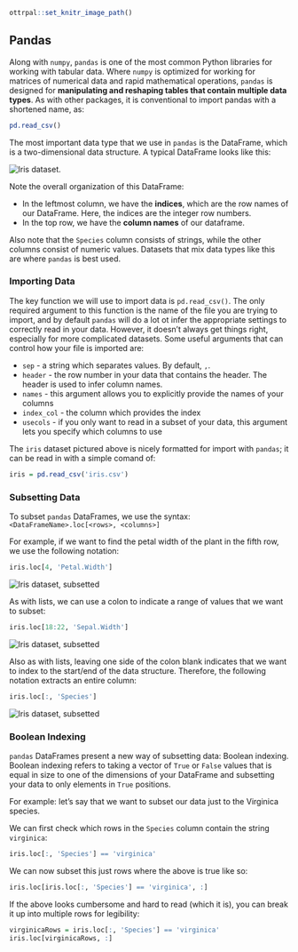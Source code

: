 ```r
ottrpal::set_knitr_image_path()
```

## Pandas

Along with `numpy`, `pandas` is one of the most common Python libraries for working with tabular data. Where `numpy` is optimized for working for matrices of numerical data and rapid mathematical operations, `pandas` is designed for **manipulating and reshaping tables that contain multiple data types**. As with other packages, it is conventional to import pandas with a shortened name, as:

```r
pd.read_csv()
```

The most important data type that we use in `pandas` is the DataFrame, which is a two-dimensional data structure. A typical DataFrame looks like this: 

<img src="img/iris.png" title="Iris dataset" alt="Iris dataset." style="display: block; margin: auto;" />

Note the overall organization of this DataFrame: 

* In the leftmost column, we have the **indices**, which are the row names of our DataFrame. Here, the indices are the integer row numbers.
* In the top row, we have the **column names** of our dataframe.  

Also note that the `Species` column consists of strings, while the other columns consist of numeric values. Datasets that mix data types like this are where `pandas` is best used. 

### Importing Data 

The key function we will use to import data is `pd.read_csv()`. The only required argument to this function is the name of the file you are trying to import, and by default `pandas` will do a lot ot infer the appropriate settings to correctly read in your data. However, it doesn't always get things right, especially for more complicated datasets. Some useful arguments that can control how your file is imported are:

* `sep` - a string which separates values. By default, `,`.
* `header` - the row number in your data that contains the header. The header is used to infer column names.
* `names` - this argument allows you to explicitly provide the names of your columns 
* `index_col` - the column which provides the index 
* `usecols` - if you only want to read in a subset of your data, this argument lets you specify which columns to use

The `iris` dataset pictured above is nicely formatted for import with `pandas`; it can be read in with a simple comand of:

```r
iris = pd.read_csv('iris.csv')
```

### Subsetting Data

To subset `pandas` DataFrames, we use the syntax: `<DataFrameName>.loc[<rows>, <columns>]`

For example, if we want to find the petal width of the plant in the fifth row, we use the following notation:

```r
iris.loc[4, 'Petal.Width']
```

<img src="img/subset1" title="Iris dataset, subsetted" alt="Iris dataset, subsetted" style="display: block; margin: auto;" />

As with lists, we can use a colon to indicate a range of values that we want to subset:

```r
iris.loc[18:22, 'Sepal.Width']
```

<img src="img/subset2" title="Iris dataset, subsetted" alt="Iris dataset, subsetted" style="display: block; margin: auto;" />

Also as with lists, leaving one side of the colon blank indicates that we want to index to the start/end of the data structure. Therefore, the following notation extracts an entire column: 

```r
iris.loc[:, 'Species']
```

<img src="img/subset3" title="Iris dataset, subsetted" alt="Iris dataset, subsetted" style="display: block; margin: auto;" />

### Boolean Indexing

`pandas` DataFrames present a new way of subsetting data: Boolean indexing. Boolean indexing refers to taking a vector of `True` or `False` values that is equal in size to one of the dimensions of your DataFrame and subsetting your data to only elements in `True` positions.

For example: let's say that we want to subset our data just to the Virginica species. 

We can first check which rows in the `Species` column contain the string `virginica`: 

```r
iris.loc[:, 'Species'] == 'virginica' 
``` 

We can now subset this just rows where the above is true like so: 

```r
iris.loc[iris.loc[:, 'Species'] == 'virginica', :]
``` 

If the above looks cumbersome and hard to read (which it is), you can break it up into multiple rows for legibility:

```r
virginicaRows = iris.loc[:, 'Species'] == 'virginica'
iris.loc[virginicaRows, :]
``` 







































































